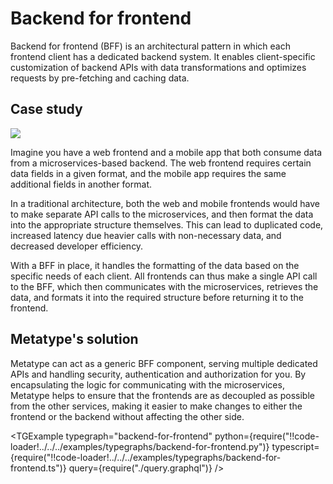 
# Backend for frontend

Backend for frontend (BFF) is an architectural pattern in which each frontend client has a dedicated backend system. It enables client-specific customization of backend APIs with data transformations and optimizes requests by pre-fetching and caching data.

## Case study

<div className="text-center md:float-right p-8">

![](image.drawio.svg)

</div>

Imagine you have a web frontend and a mobile app that both consume data from a microservices-based backend. The web frontend requires certain data fields in a given format, and the mobile app requires the same additional fields in another format.

In a traditional architecture, both the web and mobile frontends would have to make separate API calls to the microservices, and then format the data into the appropriate structure themselves. This can lead to duplicated code, increased latency due heavier calls with non-necessary data, and decreased developer efficiency.

With a BFF in place, it handles the formatting of the data based on the specific needs of each client. All frontends can thus make a single API call to the BFF, which then communicates with the microservices, retrieves the data, and formats it into the required structure before returning it to the frontend.

## Metatype's solution

Metatype can act as a generic BFF component, serving multiple dedicated APIs and handling security, authentication and authorization for you. By encapsulating the logic for communicating with the microservices, Metatype helps to ensure that the frontends are as decoupled as possible from the other services, making it easier to make changes to either the frontend or the backend without affecting the other side.

<TGExample
  typegraph="backend-for-frontend"
  python={require("!!code-loader!../../../examples/typegraphs/backend-for-frontend.py")}
  typescript={require("!!code-loader!../../../examples/typegraphs/backend-for-frontend.ts")}
  query={require("./query.graphql")}
/>
